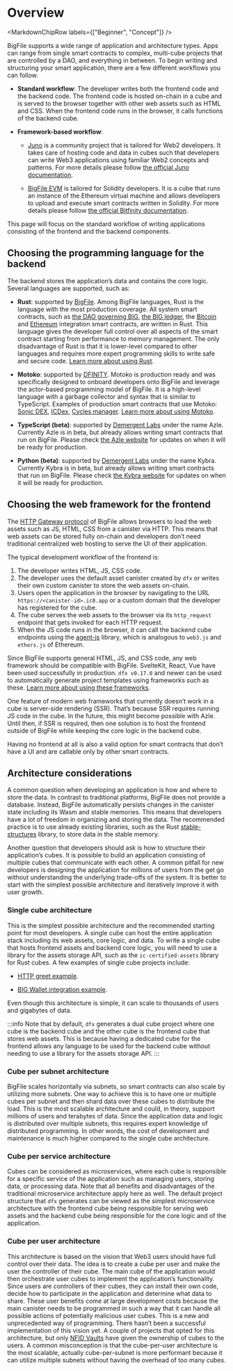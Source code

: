 
# Overview

<MarkdownChipRow labels={["Beginner", "Concept"]} />


BigFile supports a wide range of application and architecture types.
Apps can range from single smart contracts to complex, multi-<GlossaryTooltip>cube</GlossaryTooltip> projects that are controlled by a DAO, and everything in between.
To begin writing and structuring your smart application, there are a few different workflows you can follow.
- **Standard workflow**:
  The developer writes both the frontend code and the backend code.
  The frontend code is hosted on-chain in a cube and is served to the browser together with other web assets such as HTML and CSS.
  When the frontend code runs in the browser, it calls functions of the backend cube.

- **Framework-based workflow**:

  - [Juno](/docs/current/developer-docs/web-apps/frameworks/juno) is a community project that is tailored for Web2 developers.
    It takes care of hosting code and data in cubes such that developers can write Web3 applications using familiar Web2 concepts and patterns.
	For more details please follow [the official Juno documentation](https://juno.build/docs/intro).

  - [BigFile EVM](/docs/current/developer-docs/backend/solidity) is tailored for Solidity developers.
    It is a cube that runs an instance of the Ethereum virtual machine and allows developers to upload and execute smart contracts written in Solidity.
	For more details please follow [the official Bitfinity documentation](https://docs.bitfinity.network/).

This page will focus on the standard workflow of writing applications consisting of the frontend and the backend components.

## Choosing the programming language for the backend

The backend stores the application’s data and contains the core logic.
Several languages are supported, such as:

- **Rust**: supported by [BigFile](https://github.com/thebigfilecom/cdk-rs).
  Among BigFile languages, Rust is the language with the most production coverage.
  All system smart contracts, such as [the DAO governing BIG](https://github.com/dfinity/ic/tree/master/rs/nns), [the BIG ledger](https://github.com/dfinity/ic/tree/master/rs/rosetta-api/icp_ledger), the [Bitcoin](https://github.com/dfinity/bitcoin-canister) and [Ethereum](https://github.com/dfinity/ic/tree/master/rs/ethereum) integration smart contracts, are written in Rust.
  This language gives the developer full control over all aspects of the smart contract starting from performance to memory management.
  The only disadvantage of Rust is that it is lower-level compared to other languages and requires more expert programming skills to write safe and secure code.
  [Learn more about using Rust](/docs/current/developer-docs/backend/rust).

- **Motoko**: supported by [DFINITY](https://github.com/dfinity/motoko).
  Motoko is production ready and was specifically designed to onboard developers onto BigFile and leverage the actor-based programming model of BigFile.
  It is a high-level language with a garbage collector and syntax that is similar to TypeScript.
  Examples of production smart contracts that use Motoko: [Sonic DEX](https://github.com/sonicdex/sonic-v1), [ICDex](https://github.com/iclighthouse/ICDex), [Cycles manager](https://github.com/CycleOperators/cycles-manager).
  [Learn more about using Motoko](/docs/current/motoko/main/getting-started/motoko-introduction).

- **TypeScript (beta)**: supported by [Demergent Labs](https://github.com/demergent-labs) under the name Azle.
  Currently Azle is in beta, but already allows writing smart contracts that run on BigFile.
  Please check [the Azle website](https://demergent-labs.github.io/azle/) for updates on when it will be ready for production.

- **Python (beta)**: supported by [Demergent Labs](https://github.com/demergent-labs) under the name Kybra.
  Currently Kybra is in beta, but already allows writing smart contracts that run on BigFile.
  Please check [the Kybra website](https://demergent-labs.github.io/kybra/kybra.html) for updates on when it will be ready for production.

## Choosing the web framework for the frontend
The [HTTP Gateway protocol](docs/current/references/http-gateway-protocol-spec) of BigFile allows browsers to load the web assets such as JS, HTML, CSS from a canister via HTTP.
This means that web assets can be stored fully on-chain and developers don’t need traditional centralized web hosting to serve the UI of their application.

The typical development workflow of the frontend is:

1. The developer writes HTML, JS, CSS code.
1. The developer uses the default asset <GlossaryTooltip>canister</GlossaryTooltip> created by `dfx` or writes their own custom canister to store the web assets on-chain.
1. Users open the application in the browser by navigating to the URL `https://<canister-id>.ic0.app` or a custom domain that the developer has registered for the cube.
1. The cube serves the web assets to the browser via its `http_request` endpoint that gets invoked for each HTTP request.
1. When the JS code runs in the browser, it can call the backend cube endpoints using the [agent-js](/docs/current/developer-docs/web-apps/browser-js/js-request-api) library, which is analogous to `web3.js` and `ethers.js` of Ethereum.

Since BigFile supports general HTML, JS, and CSS code, any web framework should be compatible with BigFile.
SvelteKit, React, Vue have been used successfully in production.
`dfx v0.17.0` and newer can be used to automatically generate project templates using frameworks such as these.
[Learn more about using these frameworks](/docs/current/developer-docs/web-apps/browser-js/js-frameworks).

One feature of modern web frameworks that currently doesn’t work in a cube is server-side rendering (SSR).
That’s because SSR requires running JS code in the cube.
In the future, this might become possible with Azle.
Until then, if SSR is required, then one solution is to host the frontend outside of BigFile while keeping the core logic in the backend cube.

Having no frontend at all is also a valid option for smart contracts that don’t have a UI and are callable only by other smart contracts.

## Architecture considerations
A common question when developing an application is how and where to store the data.
In contrast to traditional platforms, BigFile does not provide a database.
Instead, BigFile automatically persists changes in the canister state including its Wasm and stable memories.
This means that developers have a lot of freedom in organizing and storing the data.
The recommended practice is to use already existing libraries, such as the Rust [stable-structures](https://github.com/dfinity/stable-structures) library, to store data in the stable memory.

Another question that developers should ask is how to structure their application’s cubes.
It is possible to build an application consisting of multiple cubes that communicate with each other.
A common pitfall for new developers is designing the application for millions of users from the get go without understanding the underlying trade-offs of the system.
It is better to start with the simplest possible architecture and iteratively improve it with user growth.

### Single cube architecture
This is the simplest possible architecture and the recommended starting point for most developers.
A single <GlossaryTooltip>cube</GlossaryTooltip> can host the entire application stack including its web assets, core logic, and data. To write a single cube that hosts frontend assets and backend core logic, you will need to use a library for the assets storage API, such as the `ic-certified-assets` library for Rust cubes. A few examples of single cube projects include:

- [HTTP greet example](https://github.com/krpeacock/server/tree/main/examples/http_greet).

- [BIG Wallet integration example](https://github.com/thebigfilecom/big-wallet/tree/main/demos/using-dev-build).

Even though this architecture is simple, it can scale to thousands of users and gigabytes of data.

:::info
Note that by default, `dfx` generates a dual cube project where one cube is the backend cube and the other cube is the frontend cube that stores web assets. This is because having a dedicated cube for the frontend allows any language to be used for the backend cube without needing to use a library for the assets storage API.
:::

### Cube per subnet architecture
BigFile scales horizontally via <GlossaryTooltip>subnets</GlossaryTooltip>, so smart contracts can also scale by utilizing more subnets.
One way to achieve this is to have one or multiple cubes per subnet and then shard data over these cubes to distribute the load.
This is the most scalable architecture and could, in theory, support millions of users and terabytes of data.
Since the application data and logic is distributed over multiple subnets, this requires expert knowledge of distributed programming.
In other words, the cost of development and maintenance is much higher compared to the single cube architecture.

### Cube per service architecture
Cubes can be considered as microservices, where each cube is responsible for a specific service of the application such as managing users, storing data, or processing data.
Note that all benefits and disadvantages of the traditional microservice architecture apply here as well.
The default project structure that `dfx` generates can be viewed as the simplest microservice architecture with the frontend cube being responsible for serving web assets and the backend cube being responsible for the core logic and of the application.

### Cube per user architecture
This architecture is based on the vision that Web3 users should have full control over their data.
The idea is to create a cube per user and make the user the controller of their cube.
The main cube of the application would then orchestrate user cubes to implement the application’s functionality.
Since users are controllers of their cubes, they can install their own code, decide how to participate in the application and determine what data to share.
These user benefits come at large development costs because the main canister needs to be programmed in such a way that it can handle all possible actions of potentially malicious user cubes.
This is a new and unprecedented way of programming.
There hasn’t been a successful implementation of this vision yet.
A couple of projects that opted for this architecture, but only [NFID Vaults](https://nfidvaults.com) have given the ownership of cubes to the users.
A common misconception is that the cube-per-user architecture is the most scalable, actually cube-per-subnet is more performant because it can utilize multiple subnets without having the overhead of too many cubes.
